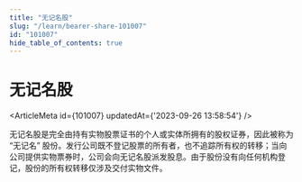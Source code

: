 ```yaml
---
title: "无记名股"
slug: "/learn/bearer-share-101007"
id: "101007"
hide_table_of_contents: true
---
```



# 无记名股

<ArticleMeta id={101007} updatedAt={'2023-09-26 13:58:54'} />
<div className='border-solid border-b border-t-0 my-4 border-[var(--ifm-color-gray-300)]' />

无记名股是完全由持有实物股票证书的个人或实体所拥有的股权证券，因此被称为 “无记名” 股份。发行公司既不登记股票的所有者，也不追踪所有权的转移；当向公司提供实物票券时，公司会向无记名股派发股息。由于股份没有向任何机构登记，股份的所有权转移仅涉及交付实物文件。
